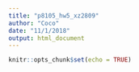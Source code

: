```yaml
---
title: "p8105_hw5_xz2809"
author: "Coco"
date: "11/1/2018"
output: html_document
---
```


```r
knitr::opts_chunk$set(echo = TRUE)
```

